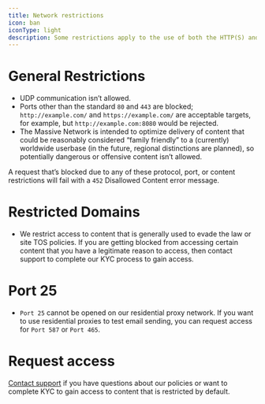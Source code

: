 ```yaml
---
title: Network restrictions
icon: ban
iconType: light
description: Some restrictions apply to the use of both the HTTP(S) and SOCKS5 endpoints.
---
```


# General Restrictions
- UDP communication isn’t allowed.
- Ports other than the standard `80` and `443` are blocked; `http://example.com/` and `https://example.com/` are acceptable targets, for example, but `http://example.com:8080` would be rejected.
- The Massive Network is intended to optimize delivery of content that could be reasonably considered “family friendly” to a (currently) worldwide userbase (in the future, regional distinctions are planned), so potentially dangerous or offensive content isn’t allowed.

A request that’s blocked due to any of these protocol, port, or content restrictions will fail with a `452` Disallowed Content error message.

# Restricted Domains
- We restrict access to content that is generally used to evade the law or site TOS policies. If you are getting blocked from accessing certain content that you have a legitimate reason to access, then contact support to complete our KYC process to gain access.

# Port 25
- `Port 25` cannot be opened on our residential proxy network. If you want to use residential proxies to test email sending, you can request access for `Port 587` or `Port 465`.

# Request access

 [Contact support](https://joinmassive.atlassian.net/servicedesk/customer/portal/2/group/2/create/13) if you have questions about our policies or want to complete KYC to gain access to content that is restricted by default.
